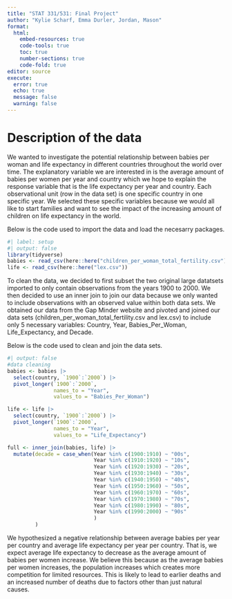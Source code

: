 ```yaml
---
title: "STAT 331/531: Final Project"
author: "Kylie Scharf, Emma Durler, Jordan, Mason"
format: 
  html:
    embed-resources: true
    code-tools: true
    toc: true
    number-sections: true
    code-fold: true
editor: source
execute: 
  error: true
  echo: true
  message: false
  warning: false
---
```


# Description of the data

We wanted to investigate the potential relationship between babies per woman and life expectancy in different countries throughout the world over time. The explanatory variable we are interested in is the average amount of babies per women per year and country which we hope to explain the response variable that is the life expectancy per year and country. Each observational unit (row in the data set) is one specific country in one specific year. We selected these specific variables because we would all like to start families and want to see the impact of the increasing amount of children on life expectancy in the world. 

Below is the code used to import the data and load the necesarry packages. 


```r
#| label: setup
#| output: false
library(tidyverse)
babies <- read_csv(here::here("children_per_woman_total_fertility.csv"))
life <- read_csv(here::here("lex.csv"))

```


To clean the data, we decided to first subset the two original large datatsets imported to only contain observations from the years 1900 to 2000. We then decided to use an inner join to join our data because we only wanted to include observations with an observed value within both data sets. We obtained our data from the Gap Minder website and pivoted and joined our data sets (children_per_woman_total_fertility.csv and lex.csv) to include only 5 necessary variables: Country, Year, Babies_Per_Woman, Life_Expectancy, and Decade.

Below is the code used to clean and join the data sets. 

```r
#| output: false
#data cleaning
babies <- babies |>
  select(country, `1900`:`2000`) |>
  pivot_longer(`1900`:`2000`,
               names_to = "Year",
               values_to = "Babies_Per_Woman")

life <- life |>
  select(country, `1900`:`2000`) |>
  pivot_longer(`1900`:`2000`,
               names_to = "Year",
               values_to = "Life_Expectancy")

full <- inner_join(babies, life) |>
  mutate(decade = case_when(Year %in% c(1900:1910) ~ "00s",
                            Year %in% c(1910:1920) ~ "10s",
                            Year %in% c(1920:1930) ~ "20s",
                            Year %in% c(1930:1940) ~ "30s",
                            Year %in% c(1940:1950) ~ "40s",
                            Year %in% c(1950:1960) ~ "50s",
                            Year %in% c(1960:1970) ~ "60s",
                            Year %in% c(1970:1980) ~ "70s",
                            Year %in% c(1980:1990) ~ "80s",
                            Year %in% c(1990:2000) ~ "90s"
                            )
         )

```

We hypothesized a negative relationship between average babies per year per country and average life expectancy per year per country. That is, we expect average life expectancy to decrease as the average amount of babies per women increase. We believe this because as the average babies per women increases, the population increases which creates more competition for limited resources. This is likely to lead to earlier deaths and an increased number of deaths due to factors other than just natural causes. 






